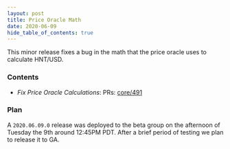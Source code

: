 ```yaml
---
layout: post
title: Price Oracle Math
date: 2020-06-09
hide_table_of_contents: true
---
```


This minor release fixes a bug in the math that the price oracle uses to calculate HNT/USD.

<!--truncate-->

### Contents

- _Fix Price Oracle Calculations_: PRs:
  [core/491](https://github.com/helium/blockchain-core/pull/491)

### Plan

A `2020.06.09.0` release was deployed to the beta group on the afternoon of Tuesday the 9th around
12:45PM PDT. After a brief period of testing we plan to release it to GA.
